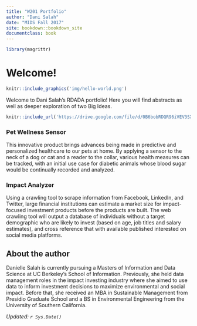 ```yaml
---
title: "W201 Portfolio"
author: "Dani Salah"
date: "MIDS Fall 2017"
site: bookdown::bookdown_site
documentclass: book
---
```


<!-- This won't be displayed but it will initialize your R session. Add any R libraries you need here. -->
```r
library(magrittr)
```


# Welcome! {-}

<!-- You can include images saved within your repo... -->
```r
knitr::include_graphics('img/hello-world.png')
```

Welcome to Dani Salah's RDADA portfolio! Here you will find abstracts as well as deeper exploration of two Big Ideas.

<!-- Below this line is just examples of how you can embed video from Google Drive. First you have to enable sharing, then just get the object ID which is that long string between d/ and /preview and will also be appended to any sharing link you generate for your video. -->
<p>
```r
knitr::include_url('https://drive.google.com/file/d/0B6bobRDQR96iVEV3SXJJal9CczQ/preview')
```

### Pet Wellness Sensor {-}

This innovative product brings advances being made in predictive and personalized healthcare to our pets at home. By applying a sensor to the neck of a dog or cat and a reader to the collar, various health measures can be tracked, with an initial use case for diabetic animals whose blood sugar would be continually recorded and analyzed.

### Impact Analyzer {-}

Using a crawling tool to scrape information from Facebook, LinkedIn, and Twitter, large financial institutions can estimate a market size for impact-focused investment products before the products are built. The web crawling tool will output a database of individuals without a target demographic who are likely to invest (based on age, job titles and salary estimates), and cross reference that with available published interested on social media platforms.
  
## About the author {-}

Danielle Salah is currently pursuing a Masters of Information and Data Science at UC Berkeley's School of Information. Previously, she held data management roles in the impact investing industry where she aimed to use data to inform investment decisions to maximize environmental and social impact. Before that, she received an MBA in Sustainable Management from Presidio Graduate School and a BS in Environmental Engineering from the University of Southern California.


*Updated: `r Sys.Date()`*
